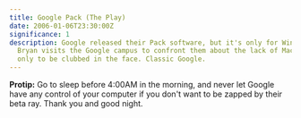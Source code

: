```yaml
---
title: Google Pack (The Play)
date: 2006-01-06T23:30:00Z
significance: 1
description: Google released their Pack software, but it's only for Windows?
  Bryan visits the Google campus to confront them about the lack of Mac support,
  only to be clubbed in the face. Classic Google.
---
```


<dialog>
  <dt>Bryan</dt>
  <dd>
    So I saw this next piece of domination software that Google released yesterday. "Pack of bovine with mad cow
    disease" I think it's called.
  </dd>
  <dd>
    _* In comes Paul Stamatiou. Since he was the first guy to comment on the last play, he's been cast in this one. The
    following lines aren't by him and probably contains things he'd never say._
  </dd>
  <dt>Paul</dt>
  <dd>Pack of rabid mice is more like it. Look at the website.</dd>
  <dd>_* Paul then hands Bryan a sheet of paper._</dd>
  <dt>Bryan</dt>
  <dd>
    Look at this. Essential, Simple, Customizable and Up to Date. Up to date my ass, it doesn't even work for Mac. I'm
    going to have to go ask them about this.
  </dd>
  <dd>
    _* So for the first time since November, Bryan takes a trip to the Google campus. Upon arriving, he sees Google
    playing beach volleyball. Bryan, not feeling very Google at the moment, runs to the other side of the net and spikes
    an incoming ball into the Google's face. Bryan then walks up to the battered Google._
  </dd>
  <dt>Bryan</dt>
  <dd>Look Google, we really got to talk about this Pack thing you guys released. </dd>
  <dt>Google</dt>
  <dd>(as he's getting up) What, you don't like it?</dd>
  <dt>Bryan</dt>
  <dd>Well, I don't have Windows.</dd>
  <dd>_* Google then takes the Gates stick and clubs Bryan with it._</dd>
  <dt>Google</dt>
  <dd>Bitch.</dd>
  <dt>Bryan</dt>
  <dd>
    Christ, what was that for? I put you guys as my home page, and this is the thanks I get? I don't even use the
    dictionary anymore, I just type the words in the box - and <strong>this is what I get</strong>? Come on, give me a
    Mac version and I'll try it out for christ's sake.
  </dd>
  <dt>Google</dt>
  <dd>
    Sorry. I don't know what came over me. (as he gives the stick back to one of Gates' elite guard ninja things, who
    quickly runs away) Well, I do have something here for you.
  </dd>
  <dd>_* Google pulls a rat out of his pocket and gives it to Bryan._</dd>
  <dt>Google</dt> Throw this on your Mac, I'm sure that'll work for you.
  <dd>_* Then Google also gives Bryan another little item._</dd>
  <dt>Bryan</dt>
  <dd>Google Updater eh? Isn't this included with the other thing you gave me?</dd>
  <dt>Google</dt>
  <dd>Trust me, it'll help your computer out.</dd>
  <dd>
    _* So, "clubbed in the face" Bryan leaves "spiked ball in the face" Google alone and goes back to his house. Once
    again, as with any new Google product, his cats hiss at him as he walks through the door. He wiggles the Google rat
    in front of their faces to scare them away and proceeds to go to his computer. He installs both programs and then
    runs the updater._
  </dd>
  <dt>Bryan</dt>
  <dd>Okay...</dd>
  <dt>Google Updater</dt>
  <dd>"Installing normal programs. Please wait."</dd>
  <dt>Bryan</dt>
  <dd>Oh, this isn't so bad.</dd>
  <dt>Google Updater</dt>
  <dd>
    "Now installing the first potent virus for your piece of shit", "Hahah, you can't stop us from ruling the world.",
    "We now have full control of your computer.", "Proceeding to download midget porn so your fiance will dump you.",
    "You remember your car? Yeah, we control that too.
  </dd>
  <dt>Bryan</dt>
  <dd>What the fuck is going on!?</dd>
  <dd>
    _* Bryan presses the off button in panic and then cuts power to it, but the messages are still on the screen._
  </dd>
  <dt>Google Updater</dt>
  <dd>Take that bitch.</dd>
  <dd>
    _* Bryan then says goodbye as he throws his computer out the window, only to notice that he sees a massacre outside
    his window, as angry wives are throwing the computers at their husbands for apparently downloading midget porn._
  </dd>
  <dt>Bryan</dt>
  <dd>So this is what they wanted to do. GOOOOOOOOOGLE!</dd>
  <dd>
    _* Bryan then gets spotted by one of Google Earth's satellites, and then zapped by the Google Ray Beta. Nobody ever
    sees or hears from him again._
  </dd>
</dialog>

<strong>Protip:</strong> Go to sleep before 4:00AM in the morning, and never let Google have any control of your
computer if you don't want to be zapped by their beta ray. Thank you and good night.
